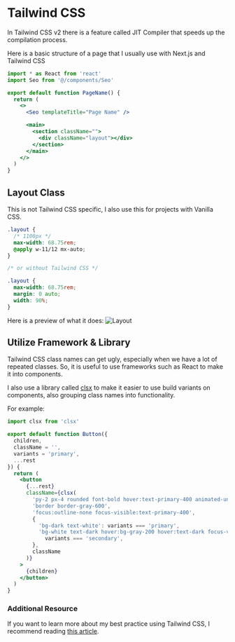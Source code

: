 # Tailwind CSS

In Tailwind CSS v2 there is a feature called JIT Compiler that speeds up the compilation process.

Here is a basic structure of a page that I usually use with Next.js and Tailwind CSS

```jsx
import * as React from 'react'
import Seo from '@/components/Seo'

export default function PageName() {
  return (
    <>
      <Seo templateTitle="Page Name" />

      <main>
        <section className="">
          <div className="layout"></div>
        </section>
      </main>
    </>
  )
}
```

## Layout Class

This is not Tailwind CSS specific, I also use this for projects with Vanilla CSS.

```css
.layout {
  /* 1100px */
  max-width: 68.75rem;
  @apply w-11/12 mx-auto;
}

/* or without Tailwind CSS */

.layout {
  max-width: 68.75rem;
  margin: 0 auto;
  width: 90%;
}
```

Here is a preview of what it does:
![Layout](https://rab.al/images/blogs/tailwindcss-best-practice/layout.gif)

## Utilize Framework & Library

Tailwind CSS class names can get ugly, especially when we have a lot of repeated classes. So, it is useful to use frameworks such as React to make it into components.

I also use a library called [clsx](https://npm.im/clsx) to make it easier to use build variants on components, also grouping class names into functionality.

For example:

```jsx
import clsx from 'clsx'

export default function Button({
  children,
  className = '',
  variants = 'primary',
  ...rest
}) {
  return (
    <button
      {...rest}
      className={clsx(
        'py-2 px-4 rounded font-bold hover:text-primary-400 animated-underline',
        'border border-gray-600',
        'focus:outline-none focus-visible:text-primary-400',
        {
          'bg-dark text-white': variants === 'primary',
          'bg-white text-dark hover:bg-gray-200 hover:text-dark focus-visible:text-dark':
            variants === 'secondary',
        },
        className
      )}
    >
      {children}
    </button>
  )
}
```

### Additional Resource

If you want to learn more about my best practice using Tailwind CSS, I recommend reading [this article](https://rab.al/blog/tailwindcss-best-practice).
